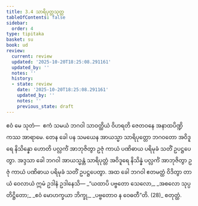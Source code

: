 ```yaml
---
title: 3.4 သာရိပုတ္တသုတ္တ
tableOfContents: false
sidebar:
  order: 4
type: tipitaka
basket: su
book: ud
review:
  current: review
  updated: '2025-10-20T18:25:08.291161'
  updated_by: ''
  notes: ''
  history:
  - state: review
    date: '2025-10-20T18:25:08.291161'
    updated_by: ''
    notes: ''
    previous_state: draft
---
```



<DynamicBreadcrumb />


<ReviewStatus review={frontmatter.review} showDetails={true} />

<HypothesisAnnotation frontmatter={frontmatter} />

<Division number="24" book="ud" e="ch" v="18" p="108">

<Paragraph number="195" book="ud">
ဧဝံ မေ သုတံ—  ဧကံ သမယံ ဘဂဝါ သာဝတ္ထိယံ ဝိဟရတိ ဇေတဝနေ အနာထပိဏ္ဍိကဿ အာရာမေ. တေန ခေါ ပန သမယေန အာယသ္မာ သာရိပုတ္တော ဘဂဝတော အဝိဒူရေ နိသိန္နော ဟောတိ ပလ္လင်္ကံ အာဘုဇိတွာ ဥဇုံ ကာယံ ပဏိဓာယ ပရိမုခံ သတိံ ဥပဋ္ဌပေတွာ. အဒ္ဒသာ ခေါ ဘဂဝါ အာယသ္မန္တံ သာရိပုတ္တံ အဝိဒူရေ နိသိန္နံ ပလ္လင်္ကံ အာဘုဇိတွာ ဥဇုံ ကာယံ ပဏိဓာယ ပရိမုခံ သတိံ ဥပဋ္ဌပေတွာ.
</Paragraph>

<Paragraph number="196" book="ud">
အထ ခေါ ဘဂဝါ ဧတမတ္ထံ ဝိဒိတွာ တာယံ ဝေလာယံ ဣမံ ဥဒါနံ ဥဒါနေသိ—
</Paragraph>

<Paragraph number="197" type="verses" book="ud">
_“ယထာပိ ပဗ္ဗတော သေလော,_  
_အစလော သုပ္ပတိဋ္ဌိတော;_  
_ဧဝံ မောဟက္ခယာ ဘိက္ခု,_  
_ပဗ္ဗတောဝ န ဝေဓတီ”တိ. (28)_  


</Paragraph>
</Division>

<Paragraph number="198" type="center" book="ud">
စတုတ္ထံ.
</Paragraph>